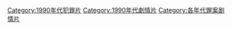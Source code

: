 [[Category:1990年代犯罪片|Category:1990年代犯罪片]]
[[Category:1990年代劇情片|Category:1990年代劇情片]]
[[Category:各年代罪案剧情片|Category:各年代罪案剧情片]]